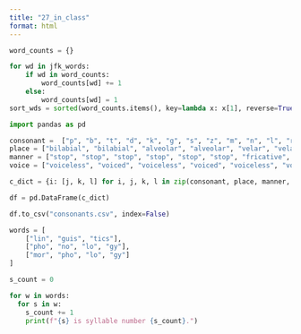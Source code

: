 ```yaml
---
title: "27_in_class"
format: html
---
```



















```python
word_counts = {}

for wd in jfk_words:
    if wd in word_counts:              
        word_counts[wd] += 1
    else:                              
        word_counts[wd] = 1
sort_wds = sorted(word_counts.items(), key=lambda x: x[1], reverse=True)
```





```python
import pandas as pd

consonant =  ["p", "b", "t", "d", "k", "g", "s", "z", "m", "n", "l", "r", "w", "j", "h"]
place = ["bilabial", "bilabial", "alveolar", "alveolar", "velar", "velar", "alveolar", "alveolar", "bilabial", "alveolar", "alveolar", "alveolar", "labial-velar", "palatal", "glottal"]
manner = ["stop", "stop", "stop", "stop", "stop", "stop", "fricative", "fricative", "nasal", "nasal", "lateral", "trill", "glide", "glide", "fricative"]
voice = ["voiceless", "voiced", "voiceless", "voiced", "voiceless", "voiced", "voiceless", "voiced", "voiced", "voiced", "voiced", "voiced", "voiced", "voiced", "voiceless"]

c_dict = {i: [j, k, l] for i, j, k, l in zip(consonant, place, manner, voice)}

df = pd.DataFrame(c_dict)

df.to_csv("consonants.csv", index=False)
```





```python
words = [
    ["lin", "guis", "tics"],
    ["pho", "no", "lo", "gy"],
    ["mor", "pho", "lo", "gy"]
]

s_count = 0

for w in words:
  for s in w:
    s_count += 1
    print(f"{s} is syllable number {s_count}.")

```

